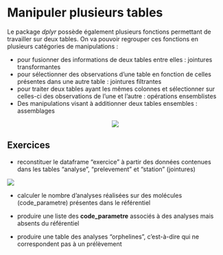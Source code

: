 # Manipuler plusieurs tables

Le package *dplyr* possède également plusieurs fonctions permettant de travailler sur deux tables.
On va pouvoir regrouper ces fonctions en plusieurs catégories de manipulations : 

- pour fusionner des informations de deux tables entre elles : jointures transformantes
- pour sélectionner des observations d'une table en fonction de celles présentes dans une autre table  : jointures filtrantes
- pour traiter deux tables ayant les mêmes colonnes et sélectionner sur celles-ci des observations de l'une et l'autre : opérations ensemblistes
- Des manipulations visant à additionner deux tables ensembles : assemblages

<center>![](images/cheatsheetv2.png)</center>

## Exercices

- reconstituer le dataframe "exercice" à partir des données contenues dans les tables "analyse", "prelevement" et "station" (jointures)

![](images/MCD_pesticides.png)

- calculer le nombre d’analyses réalisées sur des molécules (code_parametre) présentes dans le référentiel

- produire une liste des **code_parametre** associés à des analyses mais absents du référentiel

- produire une table des analyses "orphelines", c'est-à-dire qui ne correspondent pas à un prélèvement